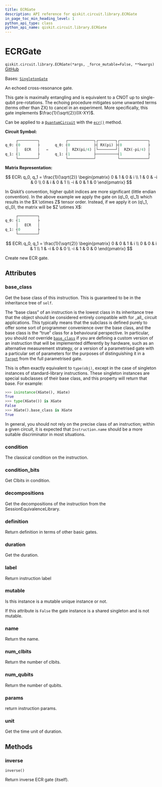 ```yaml
---
title: ECRGate
description: API reference for qiskit.circuit.library.ECRGate
in_page_toc_min_heading_level: 1
python_api_type: class
python_api_name: qiskit.circuit.library.ECRGate
---
```


# ECRGate

<span id="qiskit.circuit.library.ECRGate" />

`qiskit.circuit.library.ECRGate(*args, _force_mutable=False, **kwargs)` [GitHub](https://github.com/qiskit/qiskit/tree/stable/0.45/qiskit/circuit/library/standard_gates/ecr.py "view source code")

Bases: [`SingletonGate`](circuit_singleton#qiskit.circuit.singleton.SingletonGate "qiskit.circuit.singleton.SingletonGate")

An echoed cross-resonance gate.

This gate is maximally entangling and is equivalent to a CNOT up to single-qubit pre-rotations. The echoing procedure mitigates some unwanted terms (terms other than ZX) to cancel in an experiment. More specifically, this gate implements $\frac{1}{\sqrt{2}}(IX-XY)$.

Can be applied to a [`QuantumCircuit`](qiskit.circuit.QuantumCircuit "qiskit.circuit.QuantumCircuit") with the [`ecr()`](qiskit.circuit.QuantumCircuit#ecr "qiskit.circuit.QuantumCircuit.ecr") method.

**Circuit Symbol:**

```python
     ┌─────────┐            ┌────────────┐┌────────┐┌─────────────┐
q_0: ┤0        ├       q_0: ┤0           ├┤ RX(pi) ├┤0            ├
     │   ECR   │   =        │  RZX(pi/4) │└────────┘│  RZX(-pi/4) │
q_1: ┤1        ├       q_1: ┤1           ├──────────┤1            ├
     └─────────┘            └────────────┘          └─────────────┘
```

**Matrix Representation:**

$$
ECR\ q_0, q_1 = \frac{1}{\sqrt{2}}
    \begin{pmatrix}
        0   & 1   &  0  & i \\
        1   & 0   &  -i & 0 \\
        0   & i   &  0  & 1 \\
        -i  & 0   &  1  & 0
    \end{pmatrix}
$$

<Admonition title="Note" type="note">
  In Qiskit’s convention, higher qubit indices are more significant (little endian convention). In the above example we apply the gate on (q\_0, q\_1) which results in the $X \otimes Z$ tensor order. Instead, if we apply it on (q\_1, q\_0), the matrix will be $Z \otimes X$:

  ```python
       ┌─────────┐
  q_0: ┤1        ├
       │   ECR   │
  q_1: ┤0        ├
       └─────────┘
  ```

  $$
  ECR\ q_0, q_1 = \frac{1}{\sqrt{2}}
      \begin{pmatrix}
          0   & 0   &  1  & i \\
          0   & 0   &  i  & 1 \\
          1   & -i  &  0  & 0 \\
          -i  & 1   &  0  & 0
      \end{pmatrix}
  $$
</Admonition>

Create new ECR gate.

## Attributes

<span id="qiskit.circuit.library.ECRGate.base_class" />

### base\_class

Get the base class of this instruction. This is guaranteed to be in the inheritance tree of `self`.

The “base class” of an instruction is the lowest class in its inheritance tree that the object should be considered entirely compatible with for \_all\_ circuit applications. This typically means that the subclass is defined purely to offer some sort of programmer convenience over the base class, and the base class is the “true” class for a behavioural perspective. In particular, you should *not* override [`base_class`](#qiskit.circuit.library.ECRGate.base_class "qiskit.circuit.library.ECRGate.base_class") if you are defining a custom version of an instruction that will be implemented differently by hardware, such as an alternative measurement strategy, or a version of a parametrised gate with a particular set of parameters for the purposes of distinguishing it in a [`Target`](qiskit.transpiler.Target "qiskit.transpiler.Target") from the full parametrised gate.

This is often exactly equivalent to `type(obj)`, except in the case of singleton instances of standard-library instructions. These singleton instances are special subclasses of their base class, and this property will return that base. For example:

```python
>>> isinstance(XGate(), XGate)
True
>>> type(XGate()) is XGate
False
>>> XGate().base_class is XGate
True
```

In general, you should not rely on the precise class of an instruction; within a given circuit, it is expected that `Instruction.name` should be a more suitable discriminator in most situations.

<span id="qiskit.circuit.library.ECRGate.condition" />

### condition

The classical condition on the instruction.

<span id="qiskit.circuit.library.ECRGate.condition_bits" />

### condition\_bits

Get Clbits in condition.

<span id="qiskit.circuit.library.ECRGate.decompositions" />

### decompositions

Get the decompositions of the instruction from the SessionEquivalenceLibrary.

<span id="qiskit.circuit.library.ECRGate.definition" />

### definition

Return definition in terms of other basic gates.

<span id="qiskit.circuit.library.ECRGate.duration" />

### duration

Get the duration.

<span id="qiskit.circuit.library.ECRGate.label" />

### label

Return instruction label

<span id="qiskit.circuit.library.ECRGate.mutable" />

### mutable

Is this instance is a mutable unique instance or not.

If this attribute is `False` the gate instance is a shared singleton and is not mutable.

<span id="qiskit.circuit.library.ECRGate.name" />

### name

Return the name.

<span id="qiskit.circuit.library.ECRGate.num_clbits" />

### num\_clbits

Return the number of clbits.

<span id="qiskit.circuit.library.ECRGate.num_qubits" />

### num\_qubits

Return the number of qubits.

<span id="qiskit.circuit.library.ECRGate.params" />

### params

return instruction params.

<span id="qiskit.circuit.library.ECRGate.unit" />

### unit

Get the time unit of duration.

## Methods

### inverse

<span id="qiskit.circuit.library.ECRGate.inverse" />

`inverse()`

Return inverse ECR gate (itself).

